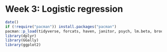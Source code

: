 # Week 3: Logistic regression

```r
date()
if (!require("pacman")) install.packages("pacman") 
pacman::p_load(tidyverse, forcats, haven, janitor, psych, lm.beta, broom, writexl,sjstats, knitr, pwr, dplyr, GGally, ggplot2)
library(dplyr)
library(GGally)
library(ggplot2)
```

